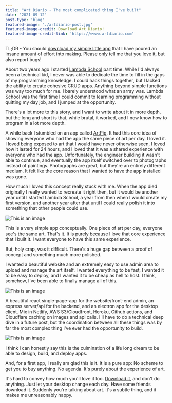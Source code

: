 ```yaml
---
title: "Art Diario - The most complicated thing I've built"
date: '2021-09-12'
post-type: 'blog'
featured-image: './artdiario-post.jpg'
featured-image-credit: Download Art Diario!
featured-image-credit-link: 'https://wwww.artdiario.com'
---
```


TL;DR - You should [download my simple little app](https://www.artdiario.com/) that I have poured an insane amount of effort into making. Please only tell me that you love it, but also report bugs!

About two years ago I started [Lambda School](https://lambdaschool.com) part time. While I'd always been a technical kid, I never was able to dedicate the time to fill in the gaps of my programming knowledge. I could hack things together, but I lacked the ability to create cohesive CRUD apps. Anything beyond simple functions was way too much for me. I barely understood what an array was. Lambda School was the first time I could commit to learning programming without quitting my day job, and I jumped at the opportunity.

There's a lot more to this story, and I want to write about it in more depth, but the long and short is that, while brutal, it worked, and I now know how to program in a lot more depth.

A while back I stumbled on an app called [ArtPip](https://artpip.com/). It had this core idea of showing everyone who had the app the same piece of art per day. I loved it. I loved being exposed to art that I would have never otherwise seen, I loved how it lasted for 24 hours, and I loved that it was a shared experience with everyone who had the app. Unfortunately, the engineer building it wasn't able to continue, and eventually the app itself switched over to photographs instead of paintings. Photographs are great, but they're an entirely different medium. It felt like the core reason that I wanted to have the app installed was gone.

How much I loved this concept really stuck with me. When the app died originally I really wanted to recreate it right then, but it would be another year until I started Lambda School, a year from then when I would create my first version, and another year after that until I could really polish it into something that other people could use.

![This is an image](./artdiario-artpip-email.png)

This is a very simple app conceptually. One piece of art per day, everyone see's the same art. That's it. It is purely because I love that core experience that I built it. I want everyone to have this same experience.

But, holy crap, was it difficult. There's a huge gap between a proof of concept and something much more polished.

I wanted a beautiful website and an extremely easy to use admin area to upload and manage the art itself. I wanted everything to be fast, I wanted it to be easy to deploy, and I wanted it to be cheap as hell to host. I think, somehow, I've been able to finally manage all of this.

![This is an image](./artdiario-upload.jpg)

A beautiful react single-page-app for the website/front-end admin, an express server/api for the backend, and an electron app for the desktop client. Mix in Netlify, AWS S3/Cloudfront, Heroku, Github actions, and Cloudflare caching on images and api calls. I'll have to do a technical deep dive in a future post, but the coordination between all these things was by far the most complex thing I've ever had the opportunity to build.

![This is an image](./artdiario-upcoming.jpg)

I think I can honestly say this is the culmination of a life long dream to be able to design, build, and deploy apps.

And, for a first app, I really am glad this is it. It is a pure app: No scheme to get you to buy anything. No agenda. It's purely about the experience of art.

It's hard to convey how much you'll love it too. [Download it](https://www.artdiario.com/), and don't do anything. Just let your desktop change each day. Have some friends download it. Suddenly you're talking about art. It's a subtle thing, and it makes me unreasonably happy.
